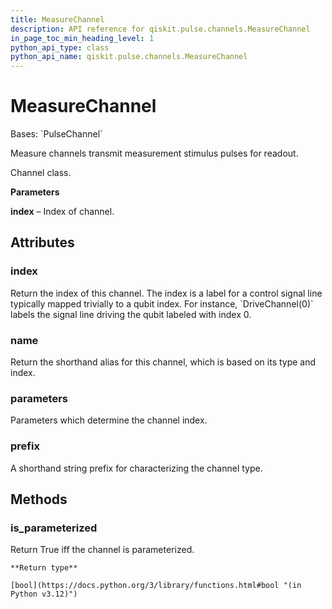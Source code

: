 ```yaml
---
title: MeasureChannel
description: API reference for qiskit.pulse.channels.MeasureChannel
in_page_toc_min_heading_level: 1
python_api_type: class
python_api_name: qiskit.pulse.channels.MeasureChannel
---
```


# MeasureChannel

<Class id="qiskit.pulse.channels.MeasureChannel" isDedicatedPage={true} github="https://github.com/qiskit/qiskit/tree/stable/0.25/qiskit/pulse/channels.py" signature="qiskit.pulse.channels.MeasureChannel(*args, **kwargs)">
  Bases: `PulseChannel`

  Measure channels transmit measurement stimulus pulses for readout.

  Channel class.

  **Parameters**

  **index** – Index of channel.

  ## Attributes

  ### index

  <Attribute id="qiskit.pulse.channels.MeasureChannel.index" name="index">
    Return the index of this channel. The index is a label for a control signal line typically mapped trivially to a qubit index. For instance, `DriveChannel(0)` labels the signal line driving the qubit labeled with index 0.
  </Attribute>

  ### name

  <Attribute id="qiskit.pulse.channels.MeasureChannel.name" name="name">
    Return the shorthand alias for this channel, which is based on its type and index.
  </Attribute>

  ### parameters

  <Attribute id="qiskit.pulse.channels.MeasureChannel.parameters" name="parameters">
    Parameters which determine the channel index.
  </Attribute>

  ### prefix

  <Attribute id="qiskit.pulse.channels.MeasureChannel.prefix" name="prefix" attributeTypeHint="str | None" attributeValue="= 'm'">
    A shorthand string prefix for characterizing the channel type.
  </Attribute>

  ## Methods

  ### is\_parameterized

  <Function id="qiskit.pulse.channels.MeasureChannel.is_parameterized" name="is_parameterized" signature="is_parameterized()">
    Return True iff the channel is parameterized.

    **Return type**

    [bool](https://docs.python.org/3/library/functions.html#bool "(in Python v3.12)")
  </Function>
</Class>

